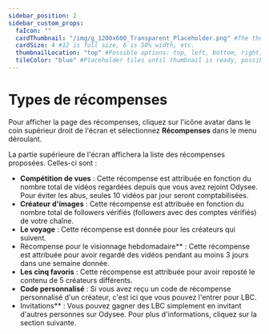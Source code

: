 ---
sidebar_position: 2
sidebar_custom_props:
  faIcon: ""
  cardThumbnail: "/img/g_1200x600_Transparent_Placeholder.png" #The thumbnail on the category card.
  cardSize: 4 #12 is full size, 6 is 50% width, etc.
  thumbnailLocation: "top" #Possible options: top, left, bottom, right, none
  tileColor: "blue" #Placeholder tiles until thumbnail is ready, possible options: blue, cream, darkpurple, lightpurple, mauve, orange, pink, none
---

# Types de récompenses

Pour afficher la page des récompenses, cliquez sur l'icône avatar dans le coin supérieur droit de l'écran et sélectionnez **Récompenses** dans le menu déroulant.

La partie supérieure de l'écran affichera la liste des récompenses proposées. Celles-ci sont :

- **Compétition de vues** : Cette récompense est attribuée en fonction du nombre total de vidéos regardées depuis que vous avez rejoint Odysee. Pour éviter les abus, seules 10 vidéos par jour seront comptabilisées.
- **Créateur d'images** : Cette récompense est attribuée en fonction du nombre total de followers vérifiés (followers avec des comptes vérifiés) de votre chaîne.
- **Le voyage** : Cette récompense est donnée pour les créateurs qui suivent.
- Récompense pour le visionnage hebdomadaire** : Cette récompense est attribuée pour avoir regardé des vidéos pendant au moins 3 jours dans une semaine donnée.
- **Les cinq favoris** : Cette récompense est attribuée pour avoir reposté le contenu de 5 créateurs différents.
- **Code personnalisé** : Si vous avez reçu un code de récompense personnalisé d'un créateur, c'est ici que vous pouvez l'entrer pour LBC.
- Invitations** : Vous pouvez gagner des LBC simplement en invitant d'autres personnes sur Odysee. Pour plus d'informations, cliquez sur la section suivante.
